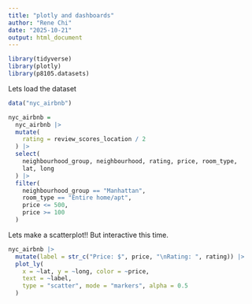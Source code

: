 ```yaml
---
title: "plotly and dashboards"
author: "Rene Chi"
date: "2025-10-21"
output: html_document
---
```


```r
library(tidyverse)
library(plotly)
library(p8105.datasets)
```

Lets load the dataset

```r
data("nyc_airbnb")

nyc_airbnb =
  nyc_airbnb |>
  mutate(
    rating = review_scores_location / 2
  ) |> 
  select(
    neighbourhood_group, neighbourhood, rating, price, room_type,
    lat, long
  ) |> 
  filter(
    neighbourhood_group == "Manhattan",
    room_type == "Entire home/apt",
    price <= 500,
    price >= 100
  )
```

Lets make a scatterplot!! But interactive this time.

```r
nyc_airbnb |> 
  mutate(label = str_c("Price: $", price, "\nRating: ", rating)) |> 
  plot_ly(
    x = ~lat, y = ~long, color = ~price,
    text = ~label,
    type = "scatter", mode = "markers", alpha = 0.5
  )
```

